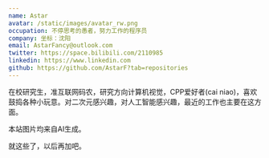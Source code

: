 ```yaml
---
name: Astar
avatar: /static/images/avatar_rw.png
occupation: 不停思考的愚者，努力工作的程序员
company: 坐标：沈阳
email: AstarFancy@outlook.com
twitter: https://space.bilibili.com/2110985
linkedin: https://www.linkedin.com
github: https://github.com/AstarF?tab=repositories
---
```


在校研究生，准互联网码农，研究方向计算机视觉，CPP爱好者(cai niao)，喜欢鼓捣各种小玩意。对二次元感兴趣，对人工智能感兴趣，最近的工作也主要在这方面。

本站图片均来自AI生成。

就这些了，以后再加吧。